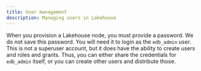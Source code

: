 ```yaml
---
title: User management
description: Managing users in Lakehouse
---
```


When you provision a Lakehouse node, you must provide a password. We do not
save this password. You will need it to login as the `edb_admin` user. This is
not a superuser account, but it does have the ability to create users and roles
and grants. Thus, you can either share the credentials for `edb_admin` itself,
or you can create other users and distribute those.
